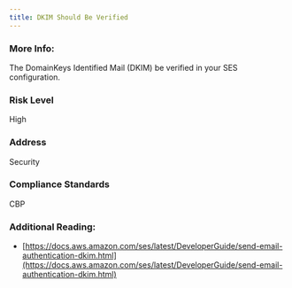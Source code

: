 ```yaml
---
title: DKIM Should Be Verified
---
```


### More Info:

The DomainKeys Identified Mail (DKIM) be verified in your SES configuration.

### Risk Level

High

### Address

Security

### Compliance Standards

CBP

### Additional Reading:

- [https://docs.aws.amazon.com/ses/latest/DeveloperGuide/send-email-authentication-dkim.html](https://docs.aws.amazon.com/ses/latest/DeveloperGuide/send-email-authentication-dkim.html)

